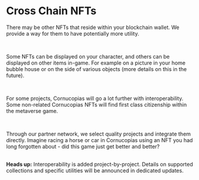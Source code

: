 # Cross Chain NFTs



There may be other NFTs that reside within your blockchain wallet. We provide a way for them to have potentially more utility.

</br>

Some NFTs can be displayed on your character, and others can be displayed on other items in-game. For example on a picture in your home bubble house or on the side of various objects (more details on this in the future).

</br>

For some projects, Cornucopias will go a lot further with interoperability. Some non-related Cornucopias NFTs will find first class citizenship within the metaverse game.

</br>

Through our partner network, we select quality projects and integrate them directly. Imagine racing a horse or car in Cornucopias using an NFT you had long forgotten about - did this game just get better and better?

</br>

<div className="note-box info">
  <b>Heads up:</b> Interoperability is added project-by-project. Details on supported collections and specific utilities will be announced in dedicated updates.
</div>

